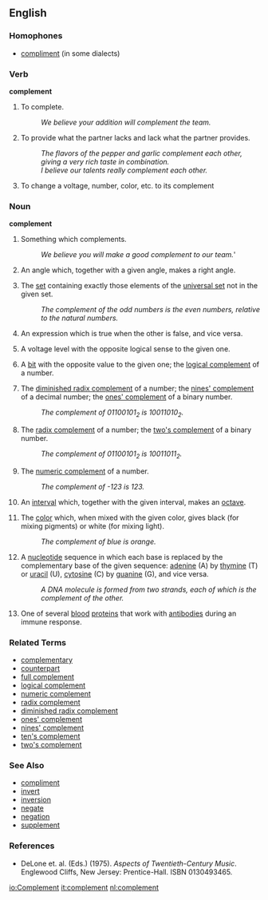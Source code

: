 ==English==

===Homophones===
*[[compliment]] (in some dialects)

===Verb===
'''complement'''

# To complete.
#: ''We believe your addition will complement the team.''
# To provide what the partner lacks and lack what the partner provides.
#: ''The flavors of the pepper and garlic complement each other, giving a very rich taste in combination.''
#: ''I believe our talents really complement each other.''
# To change a voltage, number, color, etc. to its complement

===Noun===
'''complement'''

# Something which complements.
#: ''We believe you will make a good complement to our team.'''
# {{geometry}} An angle which, together with a given angle, makes a right angle.
# {{mathematics}} The [[set]] containing exactly those elements of the [[universal set]] not in the given set.
#: ''The complement of the odd numbers is the even numbers, relative to the natural numbers.''
# {{logic}} An expression which is true when the other is false, and vice versa.
# {{electronics}} A voltage level with the opposite logical sense to the given one.
# {{computing}} A [[bit]] with the opposite value to the given one; the [[logical complement]] of a number.
# {{cattag2|computing|mathematics}} The [[diminished radix complement]] of a number; the [[nines' complement]] of a decimal number; the [[ones' complement]] of a binary number.
#: ''The complement of <math>01100101_2</math> is <math>10011010_2</math>.''
# {{cattag2|computing|mathematics}} The [[radix complement]] of a number; the [[two's complement]] of a binary number.
#: ''The complement of <math>01100101_2</math> is <math>10011011_2</math>.''
# {{cattag2|computing|mathematics}} The [[numeric complement]] of a number.
#: ''The complement of -123 is 123.''
# {{music}} An [[interval]] which, together with the given interval, makes an [[octave]].
# The [[color]] which, when mixed with the given color, gives black (for mixing pigments) or white (for mixing light).
#: ''The complement of blue is orange.''
# {{biology}} A [[nucleotide]] sequence in which each base is replaced by the complementary base of the given sequence: [[adenine]] (A) by [[thymine]] (T) or [[uracil]] (U), [[cytosine]] (C) by [[guanine]] (G), and vice versa.
#: ''A DNA molecule is formed from two strands, each of which is the complement of the other.''
# {{biology}} One of several [[blood]] [[protein]]s that work with [[antibody|antibodies]] during an immune response.

===Related Terms===
*[[complementary]]
*[[counterpart]]
*[[full complement]]
*[[logical complement]]
*[[numeric complement]]
*[[radix complement]]
*[[diminished radix complement]]
*[[ones' complement]]
*[[nines' complement]]
*[[ten's complement]]
*[[two's complement]]

===See Also===
*[[compliment]]
*[[invert]]
*[[inversion]]
*[[negate]]
*[[negation]]
*[[supplement]]

===References===
*DeLone et. al. (Eds.) (1975). ''Aspects of Twentieth-Century Music''. Englewood Cliffs, New Jersey: Prentice-Hall. ISBN 0130493465.

[[io:Complement]]
[[it:complement]]
[[nl:complement]]